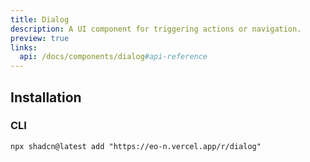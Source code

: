 ```yaml
---
title: Dialog
description: A UI component for triggering actions or navigation.
preview: true
links:
  api: /docs/components/dialog#api-reference
---
```


<ComponentTabs name="dialog-demo" />

## Installation

### CLI

```package-install
npx shadcn@latest add "https://eo-n.vercel.app/r/dialog"
```